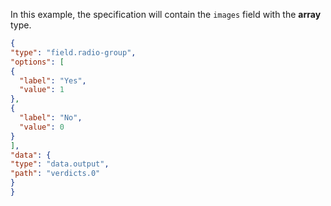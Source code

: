 In this example, the specification will contain the `images` field with the **array** type.

  ```json
  {
"type": "field.radio-group",
"options": [
  {
    "label": "Yes",
    "value": 1
  },
  {
    "label": "No",
    "value": 0
  }
],
"data": {
  "type": "data.output",
  "path": "verdicts.0"
}
  }
  ```